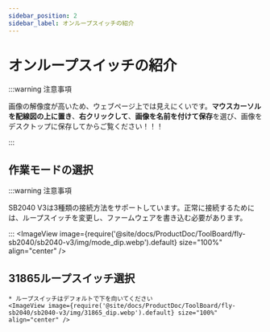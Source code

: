 ```yaml
---
sidebar_position: 2
sidebar_label: オンループスイッチの紹介
---
```


# オンループスイッチの紹介

:::warning 注意事項

画像の解像度が高いため、ウェブページ上では見えにくいです。**マウスカーソルを配線図の上に置き**、**右クリックして**、**画像を名前を付けて保存**を選び、画像をデスクトップに保存してからご覧ください！！！

:::

## 作業モードの選択

:::warning 注意事項

SB2040 V3は3種類の接続方法をサポートしています。正常に接続するためには、ループスイッチを変更し、ファームウェアを書き込む必要があります。

:::
    <ImageView image={require('@site/docs/ProductDoc/ToolBoard/fly-sb2040/sb2040-v3/img/mode_dip.webp').default} size="100%" align="center" />

## 31865ループスイッチ選択

    * ループスイッチはデフォルトで下を向いてください
    <ImageView image={require('@site/docs/ProductDoc/ToolBoard/fly-sb2040/sb2040-v3/img/31865_dip.webp').default} size="100%" align="center" />